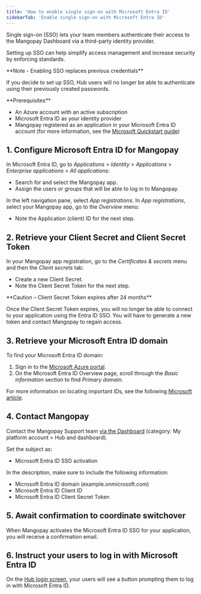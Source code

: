 ```yaml
---
title: 'How to enable single sign-on with Microsoft Entra ID'
sidebarTab: 'Enable single sign-on with Microsoft Entra ID'
---
```

Single sign-on (SSO) lets your team members authenticate their access to the Mangopay Dashboard via a third-party identity provider.

Setting up SSO can help simplify access management and increase security by enforcing standards.

<Note>  
**Note - Enabling SSO replaces previous credentials** 
  
If you decide to set up SSO, Hub users will no longer be able to authenticate using their previously created passwords.  
</Note>  

<Info>
**Prerequisites**

- An Azure account with an active subscription
- Microsoft Entra ID as your identity provider
- Mangopay registered as an application in your Microsoft Entra ID account (for more information, see the [Microsoft Quickstart guide](https://learn.microsoft.com/en-us/entra/identity-platform/quickstart-register-app))
</Info>

## 1. Configure Microsoft Entra ID for Mangopay

In Microsoft Entra ID, go to _Applications_ > _Identity_ > _Applications_ > _Enterprise applications_ > _All applications_:

- Search for and select the Mangopay app.
- Assign the users or groups that will be able to log in to Mangopay.

In the left navigation pane, select _App registrations_. In _App registrations_, select your Mangopay app, go to the _Overview_ menu:

- Note the Application (client) ID for the next step.


## 2. Retrieve your Client Secret and Client Secret Token

In your Mangopay app registration, go to the _Certificates & secrets_ menu and then the _Client secrets_ tab:

- Create a new Client Secret.
- Note the Client Secret Token for the next step.

<Warning>
**Caution – Client Secret Token expires after 24 months**

Once the Client Secret Token expires, you will no longer be able to connect to your application using the Entra ID SSO. You will have to generate a new token and contact Mangopay to regain access.
</Warning>

## 3. Retrieve your Microsoft Entra ID domain 

To find your Microsoft Entra ID domain: 

1. Sign in to the [Microsoft Azure portal](https://login.microsoftonline.com/organizations/oauth2/v2.0/authorize?redirect_uri=https%3A%2F%2Fportal.azure.com%2Fsignin%2Findex%2F&response_type=code%20id_token&scope=https%3A%2F%2Fmanagement.core.windows.net%2F%2Fuser_impersonation%20openid%20email%20profile&state=OpenIdConnect.AuthenticationProperties%3DMmB0StiVQxOsIcsJD8MU63bZW4DzMl1YB9IjSqD0yEjFbkdRaLEd1_duEeArcO4FrJEzLUGr3p1FBJ75VdWrKp9eLPsuRuCYqigis8r8XW2r7Yxa9DDon3lu7LZ0ll44XjPAysr66hkf1qjcSL5xxtocz2M8vb9V66_3IoS1oPBh8mcNT-WL816UfTlbOZdZJ2puV6hWg3BQrT0tyuZ_sBS9otVhq6k34kwDCJ3HNQDOhxmDmn9xr6oZSk3RwA4RR3zCKZ8-jfC6qf_XRlnkFE1ugJ7Y8yuaGoY_sAlbAFXPk66drCzM1GZ9783F8Asl3iDBN7OnQ8y1GCF_neyI3qEuGNSaOQErnHUweQlieJYY3MKNFT-gjbw7k_dT6S0s3tgVAjQN5SY_03mQOVBmOd74lDPN7vmmeKL60pkfkyHq-UuLCeBo-eZrDsJNQASTTrHp29v2-G3MRgMj4FHfRoe6VMWSd_DEGHbhnIqenLdyIPNN9olFZtT1eelyWB00&response_mode=form_post&nonce=638409102344571996.Nzc1MGYyNDgtMmNlYS00ZTBiLThlYzAtODFhMzE5ZmYxNzI3OGQ5YmFjZmUtYjRjNC00Mjc2LTk4NTEtZWNhNjc3MTVjNWZk&client_id=c44b4083-3bb0-49c1-b47d-974e53cbdf3c&site_id=501430&client-request-id=f92a7eaf-8892-4b96-8bc7-aade6f697965&x-client-SKU=ID_NET472&x-client-ver=6.30.1.0&sso_reload=true).
2. On the Microsoft Entra ID Overview page, scroll through the _Basic information_ section to find _Primary domain_.

For more information on locating important IDs, see the following [Microsoft article](https://learn.microsoft.com/en-us/partner-center/find-ids-and-domain-names#find-the-microsoft-entra-tenant-id-and-primary-domain-name). 

## 4. Contact Mangopay

Contact the Mangopay Support team [via the Dashboard](https://hub.mangopay.com/) (category: My platform account > Hub and dashboard).

Set the subject as:

- Microsoft Entra ID SSO activation

In the description, make sure to include the following information:

- Microsoft Entra ID domain (example.onmicrosoft.com)
- Microsoft Entra ID Client ID
- Microsoft Entra ID Client Secret Token

## 5. Await confirmation to coordinate switchover

When Mangopay activates the Microsoft Entra ID SSO for your application, you will receive a confirmation email.

## 6. Instruct your users to log in with Microsoft Entra ID

On the [Hub login screen](https://hub.mangopay.com/), your users will see a button prompting them to log in with Microsoft Entra ID.


